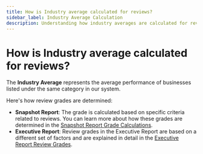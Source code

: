 ```yaml
---
title: How is Industry average calculated for reviews?
sidebar_label: Industry Average Calculation
description: Understanding how industry averages are calculated for review metrics in Reputation Management
---
```


# How is Industry average calculated for reviews?

The **Industry Average** represents the average performance of businesses listed under the same category in our system.

Here's how review grades are determined:

- **Snapshot Report**: The grade is calculated based on specific criteria related to reviews. You can learn more about how these grades are determined in the [Snapshot Report Grade Calculations](/vendasta-products/reputation-management/snapshot-report-grade-calculations).
- **Executive Report**: Review grades in the Executive Report are based on a different set of factors and are explained in detail in the [Executive Report Review Grades](/vendasta-products/reputation-management/executive-report-review-grades).
